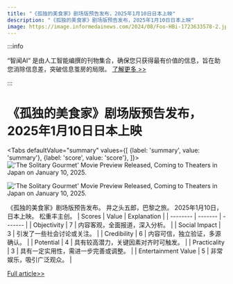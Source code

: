 ```yaml
---
title: "《孤独的美食家》剧场版预告发布，2025年1月10日日本上映"
description: "《孤独的美食家》剧场版预告发布，2025年1月10日日本上映"
image: https://image.informedainews.com/2024/08/Foo-HBi-1723633578-2.jpg
---
```



:::info

“智闻AI“ 是由人工智能编撰的刊物集合，确保您只获得最有价值的信息，旨在助您消除信息差，突破信息茧房的局限。  [了解更多 >>](/)

:::

# 《孤独的美食家》剧场版预告发布，2025年1月10日日本上映


<Tabs
	defaultValue="summary"
	values={[
	{label: 'summary', value: 'summary'},
	{label: 'score', value: 'score'},
]}>
<TabItem value="summary">
<img
  src="https://image.informedainews.com/2024/08/Foo-HBi-1723633578-2.jpg"
  alt="'The Solitary Gourmet' Movie Preview Released, Coming to Theaters in Japan on January 10, 2025."
/>

<img
  src="https://image.informedainews.com/2024/08/Foo-Ga5-1723633578-4.jpg"
  alt="'The Solitary Gourmet' Movie Preview Released, Coming to Theaters in Japan on January 10, 2025."
/>



《孤独的美食家》剧场版预告发布。
井之头五郎，巴黎之旅。
2025年1月10日，日本上映。
松重丰主创。
</TabItem>
<TabItem value="score">
	| Scores     | Value   | Explanation |
	| -------- | ------- | ------- |
	| Objectivity  | 7    | 内容客观，全面报道，深入分析。    |
	| Social Impact | 3     | 引发了一些社会讨论或关注。    |
	| Credibility    | 6    | 内容可信，独立验证，多源确认。    |
	| Potential    | 4    | 具有较高潜力，关键因素对齐时可触发。    |
	| Practicality    | 3    | 具有一定实用性，需进一步完善或调整。    |
	| Entertainment Value    | 5    | 非常娱乐，吸引广泛观众。    |
</TabItem>
</Tabs>

[Full article>>](https://www.cnbeta.com.tw/articles/movie/1442197.htm)

